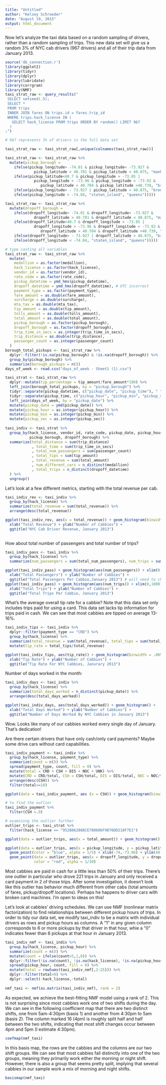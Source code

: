 ```yaml
---
title: "Untitled"
author: "Kelsey Schroeder"
date: "August 19, 2015"
output: html_document
---
```


Now let's analyze the taxi data based on a random sampling of drivers, rather than a random sampling of trips.  This new data set will give us a random 3% of NYC cab drivers (967 drivers) and all of their trip data from January 2013.

```r
source('db_connection.r')
library(ggplot2)
library(tidyr)
library(dplyr)
library(lubridate)
library(corrgram)
library(NMF)
taxi_strat_raw <- query_results("
 SELECT setseed(.5); 
 SELECT *
 FROM trips
 INNER JOIN fares ON trips.id = fares.trip_id
 WHERE trips.hack_license IN (
   SELECT hack_license FROM trips ORDER BY random() LIMIT 967
  )
;")

# 967 represents 3% of drivers in the full data set

taxi_strat_raw <- taxi_strat_raw[,unique(colnames(taxi_strat_raw))]

taxi_strat_raw <- taxi_strat_raw %>% 
  mutate(pickup_borough = 
    ifelse(pickup_longitude> -74.01 & pickup_longitude< -73.927 & 
             pickup_latitude > 40.701 & pickup_latitude < 40.875, "manhattan", 
    ifelse(pickup_latitude<40.7 & pickup_longitude > -73.85 | 
             pickup_longitude > -73.96 & pickup_longitude < -73.92 & 
                pickup_latitude < 40.704 & pickup_latitude >40.739, "brooklyn", 
    ifelse(pickup_longitude> - 73.927 | pickup_latitude > 40.875, "bronx",
    ifelse(pickup_longitude < -74.04, "staten_island", "queens")))))

taxi_strat_raw <- taxi_strat_raw %>% 
  mutate(dropoff_borough = 
    ifelse(dropoff_longitude> -74.01 & dropoff_longitude< -73.927 & 
             dropoff_latitude > 40.701 & dropoff_latitude < 40.875, "manhattan", 
    ifelse(dropoff_latitude<40.7 & dropoff_longitude > -73.85 | 
             dropoff_longitude > -73.96 & dropoff_longitude < -73.92 & 
                dropoff_latitude < 40.704 & dropoff_latitude >40.739, "brooklyn", 
    ifelse(dropoff_longitude> - 73.927 | dropoff_latitude > 40.875, "bronx",
    ifelse(dropoff_longitude < -74.04, "staten_island", "queens")))))

# type casting all variables 
taxi_strat_raw <- taxi_strat_raw %>% 
  mutate(
    medallion = as.factor(medallion),
    hack_license = as.factor(hack_license),
    vendor_id = as.factor(vendor_id),
    rate_code = as.factor(rate_code),
    pickup_datetime = ymd_hms(pickup_datetime),
    dropoff_datetime = ymd_hms(dropoff_datetime), # UTC incorrect
    payment_type = as.factor(payment_type),
    fare_amount = as.double(fare_amount),
    surcharge = as.double(surcharge),
    mta_tax = as.double(mta_tax),
    tip_amount = as.double(tip_amount),
    tolls_amount = as.double(tolls_amount),
    total_amount = as.double(total_amount),
    pickup_borough = as.factor(pickup_borough),
    dropoff_borough = as.factor(dropoff_borough),
    trip_time_in_secs = as.integer(trip_time_in_secs),
    trip_distance = as.double(trip_distance),
    passenger_count = as.integer(passenger_count)
  )
borough_total_pickups <- taxi_strat_raw %>% 
  dplyr::filter(!is.na(pickup_borough) & !is.na(dropoff_borough)) %>% 
  group_by(pickup_borough) %>% 
  summarize(borough_pickups = n())
days_of_week <- read.csv("days_of_week - Sheet1 (1).csv")

taxi_strat <- taxi_strat_raw %>% 
  dplyr::mutate(tip_percentage = tip_amount/fare_amount*100) %>%
  left_join(borough_total_pickups, by = "pickup_borough") %>% 
  tidyr::separate(pickup_datetime, c("pickup_date", "pickup_time"), " ") %>%
  tidyr::separate(pickup_time, c("pickup_hour", "pickup_min", "pickup_sec"), ":") %>% 
  left_join(days_of_week, by = "pickup_date") %>% 
  mutate(pickup_date = ymd(pickup_date)) %>% 
  mutate(pickup_hour = as.integer(pickup_hour)) %>% 
  mutate(pickup_min = as.integer(pickup_min)) %>% 
  mutate(pickup_sec = as.integer(pickup_sec))
  
taxi_indiv <- taxi_strat %>% 
  group_by(hack_license, vendor_id, rate_code, pickup_date, pickup_hour, payment_type, 
           pickup_borough, dropoff_borough) %>% 
  summarize(total_distance = sum(trip_distance)
            , total_time = sum(trip_time_in_secs)
            , total_num_passengers = sum(passenger_count)
            , total_tips = sum(tip_amount)
            , total_revenue = sum(total_amount)
            , num_different_cars = n_distinct(medallion)
            , total_trips = n_distinct(dropoff_datetime)
  ) %>% 
  ungroup() 
```

Let's look at a few different metrics, starting with the total revenue per cab.

```r
taxi_indiv_rev <- taxi_indiv %>% 
  group_by(hack_license) %>% 
  summarize(total_revenue = sum(total_revenue)) %>% 
  arrange(desc(total_revenue))

ggplot(taxi_indiv_rev, aes(x = total_revenue)) + geom_histogram(binwidth= 500) +  
  xlab("Total Revenue") + ylab("Number of Cabbies") + 
  ggtitle("NYC Cab Driver Revenue, January 2013")
 
```

How about total number of passengers and total number of trips?

```r
taxi_indiv_pass <- taxi_indiv %>% 
  group_by(hack_license) %>% 
  summarize(num_passengers = sum(total_num_passengers), num_trips = sum(total_trips))

ggplot(taxi_indiv_pass) + geom_histogram(aes(num_passengers)) + xlim(0,4000) +
  xlab("Total Passengers") + ylab("Number of Cabbies") + 
  ggtitle("Total Passengers Per Cabbie,January 2013") # will need to change these limits for full data set
ggplot(taxi_indiv_pass) + geom_histogram(aes(num_trips)) + xlim(0,1000) +
  xlab("Total Trips") + ylab("Number of Cabbies") + 
  ggtitle("Total Trips Per Cabbie, January 2013")
```

What's the average overall tip rate for a cabbie?  Note that this data set only includes trips paid for using a card.  This data set lacks tip information for trips paid in cash.  We can see that most cabbies are tipped on average 13-16%.

```r
taxi_indiv_tips <- taxi_indiv %>%
  dplyr::filter(payment_type == "CRD") %>% 
  group_by(hack_license) %>% 
  summarize(total_revenue = sum(total_revenue), total_tips = sum(total_tips)) %>% 
  mutate(tip_rate = total_tips/total_revenue)

ggplot(taxi_indiv_tips, aes(tip_rate)) + geom_histogram(binwidth = .005) +
  xlab("Tip Rate") + ylab("Number of Cabbies") + 
  ggtitle("Tip Rate For NYC Cabbies, Janurary 2013")
```

Number of days worked in the month:

```r
taxi_indiv_days <- taxi_indiv %>% 
  group_by(hack_license) %>% 
  summarize(total_days_worked = n_distinct(pickup_date)) %>% 
  arrange(desc(total_days_worked))

ggplot(taxi_indiv_days, aes(total_days_worked)) + geom_histogram() + 
  xlab("Total Days Worked") + ylab("Number of Cabbies") +
  ggtitle("Number of Days Worked By NYC Cabbies in January 2013")
```

Wow. Looks like many of our cabbies worked every single day of January.  That's dedication!

Are there certain drivers that have only cash/only card payments? Maybe some drive cars without card capabilities.

```r
taxi_indiv_payment <- taxi_indiv %>% 
  group_by(hack_license, payment_type) %>% 
  summarize(count = n()) %>% 
  spread(payment_type, count, fill = 0) %>% 
  mutate(total = CRD + CSH + DIS + NOC + UNK) %>% 
  mutate(CRD = CRD/total, CSH = CSH/total, DIS = DIS/total, NOC = NOC/total, UNK = UNK/total) %>% 
  arrange(desc(CSH)) %>% 
  filter(total>=10)

ggplot(data = taxi_indiv_payment, aes (x = CSH)) + geom_histogram(binwidth = .05)

# to find the outlier
taxi_indiv_payment %>% 
  filter(CSH >.9)

# examining the outlier further
outlier_trips <- taxi_strat %>% 
  filter(hack_license == "9528862888CE780606F9076DD218F7E1")

ggplot(data = outlier_trips, aes(x = total_amount)) + geom_histogram()

ggplot(data = outlier_trips, aes(x = pickup_longitude, y = pickup_latitude)) + 
  geom_point(color = "blue", alpha = 1/5) + xlim(-74,-73.96) + ylim(40.75,40.8) +
  geom_point(data = outlier_trips, aes(x = dropoff_longitude, y = dropoff_latitude),
             color = "red", alpha = 1/10)
```

Most cabbies are paid in cash for a little less than 50% of their trips. There's one outlier in particular who drove 221 trips in January and only received a card payment in 2 of those trips. After some investigation, it doesn't look like this outlier has behavior much different from other cabs (total amounts of fares, pickup/dropoff locations).  Perhaps he happens to driver cars with broken card machines.  I'm open to ideas on this!

Let's look at cabbies' driving schedules.  We can use NMF (nonlinear matrix factorization) to find relationships between different pickup hours of trips.  In order to tidy our data set, we modify taxi_indiv to be a matrix with individual drivers as rows and pickup hours as columns.  A "1" in any given column corresponds to 6 or more pickups by that driver in that hour, whie a "0" indicates fewer than 6 pickups at that hour in January 2013. 
```r
taxi_indiv_nmf <- taxi_indiv %>% 
  group_by(hack_license, pickup_hour) %>% 
  summarize(count = n()) %>% 
  mutate(count = ifelse(count>5,1,0)) %>% 
  dplyr::filter(!is.na(count), !is.na(hack_license), !is.na(pickup_hour)) %>% 
  spread(pickup_hour, count, fill = 0) %>%
  mutate(total = rowSums(taxi_indiv_nmf[,2:25])) %>% 
  dplyr::filter(total>0) %>% 
  dplyr::select(-hack_license,-total) 
 
nmf_taxi <- nmf(as.matrix(taxi_indiv_nmf), rank = 2)
```

As expected, we achieve the best-fitting NMF model using a rank of 2.  This is not surprising since most cabbies work one of two shifts during the day.  We can see in the following coefficient map that there are two distinct shifts, one from 5am-4:30pm (basis 1) and another from 4:30pm to 5am (basis 2). The column marked 16 (4pm) is roughly split half and half between the two shifts, indicating that most shift changes occur between 4pm and 5pm (I estimate 4:30pm). 
```r
coefmap(nmf_taxi)
```

In this basis map, the rows are the cabbies and the columns are our two shift groups.  We can see that most cabbies fall distinctly into one of the two groups, meaning they primarily work either the morning or night shift.  However, there is also a group that seems pretty split, implying that several cabbies in our sample work a mix of morning and night shifts.
```r
basismap(nmf_taxi)
```
